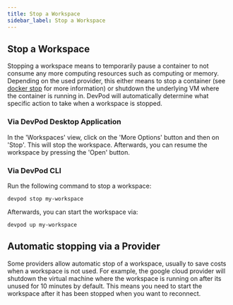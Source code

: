 ```yaml
---
title: Stop a Workspace
sidebar_label: Stop a Workspace
---
```


## Stop a Workspace

Stopping a workspace means to temporarily pause a container to not consume any more computing resources such as computing or memory.
Depending on the used provider, this either means to stop a container (see [docker stop](https://docs.docker.com/engine/reference/commandline/stop/) for more information)
or shutdown the underlying VM where the container is running in.
DevPod will automatically determine what specific action to take when a workspace is stopped.

### Via DevPod Desktop Application

In the 'Workspaces' view, click on the 'More Options' button and then on 'Stop'. This will stop the workspace. Afterwards, you can resume the workspace by pressing the 'Open' button.

### Via DevPod CLI

Run the following command to stop a workspace:
```
devpod stop my-workspace
```

Afterwards, you can start the workspace via:
```
devpod up my-workspace
```

## Automatic stopping via a Provider

Some providers allow automatic stop of a workspace, usually to save costs when a workspace is not used.
For example, the google cloud provider will shutdown the virtual machine where the workspace is running on after its unused for 10 minutes by default.
This means you need to start the workspace after it has been stopped when you want to reconnect.
